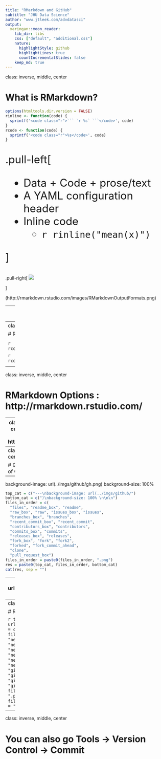 ```yaml
---
title: "RMarkdown and GitHub"
subtitle: "JHU Data Science"
author: "www.jtleek.com/advdatasci"
output:
  xaringan::moon_reader:
    lib_dir: libs
    css: ["default", "additional.css"]
    nature:
      highlightStyle: github
      highlightLines: true
      countIncrementalSlides: false
    keep_md: true
---
```

class: inverse, middle, center

# What is RMarkdown?



```r
options(htmltools.dir.version = FALSE)
rinline <- function(code) { 
  sprintf('<code class="r">``` `r %s` ```</code>', code) 
}
rcode <- function(code) { 
  sprintf('<code class="r">%s</code>', code) 
}
```




<div style="font-size:25pt;">
.pull-left[
  
- Data + Code + prose/text
- A YAML configuration header
- Inline code
    - `r rinline("mean(x)")`

]
</div>

.pull-right[ 
![](../imgs/rmarkdown/RMarkdownOutputFormats.png)

]

(http://rmarkdown.rstudio.com/images/RMarkdownOutputFormats.png)

---
class: inverse, middle, center

# Creating RMarkdown Documents in RStudio 

<div style="font-size:30pt">

`r rcode('install.packages("rmarkdown")')`

</div>




```r
top_cat = c("---\nbackground-image: url(../imgs/rmarkdown/")
bottom_cat = c(")\nbackground-size: 100% \n\n\n")
files_in_order = c(
  "new_rmarkdown", "new_template",
  "yaml", "code_chunk", 
  "code_chunk_plot", "knit", 
  "saving_file", "rmarkdown", 
  "output")
files_in_order = paste0(files_in_order, ".png")
res = paste0(top_cat, files_in_order, bottom_cat)
cat(res, sep = "")
```

---
class: inverse, middle, center

# Rendering


  
<div style="font-size:30pt">

`r rcode('library(rmarkdown)')`

`r rcode('render("test.Rmd")')`

</div>

---
class: inverse, middle, center


# RMarkdown Options : http://rmarkdown.rstudio.com/

---
class: inverse, middle, center
# RMarkdown Lab: https://goo.gl/N5AUD3


<!-- here is the github stuff --> 

---
class: inverse, middle, center


# GitHub: Online Server of Git Repositories

---
background-image: url(../imgs/github/gh.png)
background-size: 100% 



```r
top_cat = c("---\nbackground-image: url(../imgs/github/")
bottom_cat = c(")\nbackground-size: 100% \n\n\n")
files_in_order = c(
  "files", "readme_box", "readme", 
  "raw_box", "raw", "issues_box", "issues",
  "branches_box", "branches", 
  "recent_commit_box", "recent_commit",
  "contributors_box", "contributors", 
  "commits_box", "commits", 
  "releases_box", "releases", 
  "fork_box", "fork", "fork2",
  "forked", "fork_commit_ahead", 
  "clone",
  "pull_request_box")
files_in_order = paste0(files_in_order, ".png")
res = paste0(top_cat, files_in_order, bottom_cat)
cat(res, sep = "")
```


---
background-image: url(../imgs/github/pull_request_output.png)
background-size: 100% 

<div style="color: blue; font-size: 30pt; background-color: #ffffff;">After making some changes adding, committing, pushing</div>

---
class: inverse, middle, center

# RStudio Projects and GitHub

```r
top_cat = c("---\nbackground-image: url(../imgs/rstudio_github/")
bottom_cat = c(")\nbackground-size: 100% \n\n\n")
files_in_order = c(
  "prefs", "prefs_git",
  "new_project", "new_project_dir", 
  "new_project_project", "new_project_name", 
  "new_project_made", "new_project_files", 
  "new_project_commit_message", "new_project_commit",
  "github", "github_new_repo", "github_repo", 
  "github_default", "github_terminal", 
  "github_add_remote", "github_behind",
  "github_push", "github_push_reflected")
files_in_order = paste0(files_in_order, ".png")
res = paste0(top_cat, files_in_order, bottom_cat)
cat(res, sep = "")
```


---
class: inverse, middle, center

# You can also go Tools → Version Control → Commit

